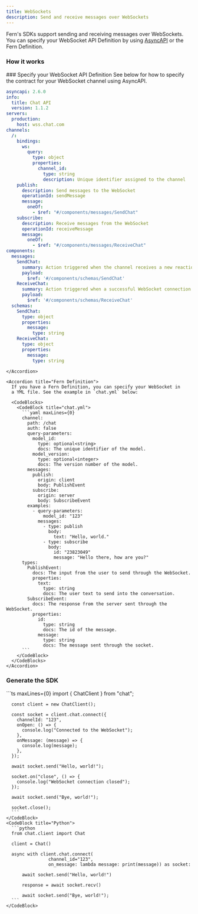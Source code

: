 ```yaml
---
title: WebSockets
description: Send and receive messages over WebSockets
---
```


<Markdown src="/snippets/pro-callout.mdx" />

Fern's SDKs support sending and receiving messages over WebSockets. You can specify 
your WebSocket API Definition by using [AsyncAPI](https://www.asyncapi.com/en) or 
the Fern Definition. 

### How it works

<Steps>
  ### Specify your WebSocket API Definition

  <AccordionGroup>
    <Accordion title="AsyncAPI">
      See below for how to specify the contract for your WebSocket channel 
      using AsyncAPI.

```yaml maxLines={0}
asyncapi: 2.6.0
info:
  title: Chat API
  version: 1.1.2
servers:
  production:
    host: wss.chat.com
channels:
  /:
    bindings:
      ws:
        query:
          type: object
          properties:
            channel_id:
              type: string
              description: Unique identifier assigned to the channel
    publish:
      description: Send messages to the WebSocket
      operationId: sendMessage
      message:
        oneOf:
          - $ref: "#/components/messages/SendChat"
    subscribe:
      description: Receive messages from the WebSocket
      operationId: receiveMessage
      message:
        oneOf:
          - $ref: "#/components/messages/ReceiveChat"
components:
  messages:
    SendChat:
      summary: Action triggered when the channel receives a new reaction-added event
      payload:
        $ref: '#/components/schemas/SendChat'
    ReceiveChat:
      summary: Action triggered when a successful WebSocket connection is established
      payload:
        $ref: '#/components/schemas/ReceiveChat'
  schemas:
    SendChat:
      type: object
      properties:
        message:
          type: string
    ReceiveChat:
      type: object
      properties:
        message:
          type: string
```
    </Accordion>

    <Accordion title="Fern Definition">
      If you have a Fern Definition, you can specify your WebSocket in 
      a YML file. See the example in `chat.yml` below:

      <CodeBlocks>
        <CodeBlock title="chat.yml">
          ```yaml maxLines={0}
          channel:
            path: /chat
            auth: false
            query-parameters:
              model_id:
                type: optional<string>
                docs: The unique identifier of the model.
              model_version:
                type: optional<integer>
                docs: The version number of the model.
            messages:
              publish:
                origin: client
                body: PublishEvent
              subscribe:
                origin: server
                body: SubscribeEvent
            examples: 
              - query-parameters: 
                  model_id: "123"
                messages: 
                  - type: publish
                    body:
                      text: "Hello, world."
                  - type: subscribe
                    body: 
                      id: "23823049"
                      message: "Hello there, how are you?"
          types:
            PublishEvent:
              docs: The input from the user to send through the WebSocket. 
              properties: 
                text: 
                  type: string
                  docs: The user text to send into the conversation. 
            SubscribeEvent:
              docs: The response from the server sent through the WebSocket.
              properties: 
                id: 
                  type: string
                  docs: The id of the message. 
                message:
                  type: string
                  docs: The message sent through the socket. 
          ```
        </CodeBlock>
      </CodeBlocks>
    </Accordion>
  </AccordionGroup>

  ### Generate the SDK

  <CodeBlocks>
    <CodeBlock title="TypeScript">
      ```ts maxLines={0}
      import { ChatClient } from "chat";

      const client = new ChatClient();

      const socket = client.chat.connect({
        channelId: "123",
        onOpen: () => {
          console.log("Connected to the WebSocket");
        },
        onMessage: (message) => {
          console.log(message);
        },
      });

      await socket.send("Hello, world!");

      socket.on("close", () => {
        console.log("WebSocket connection closed");
      });

      await socket.send("Bye, world!");

      socket.close();
      ```
    </CodeBlock>
    <CodeBlock title="Python">
      ```python
      from chat.client import Chat  

      client = Chat()

      async with client.chat.connect(
                    channel_id="123", 
                    on_message: lambda message: print(message)) as socket:
        
          await socket.send("Hello, world!")

          response = await socket.recv()

          await socket.send("Bye, world!");
      ```
    </CodeBlock>
  </CodeBlocks>
</Steps>